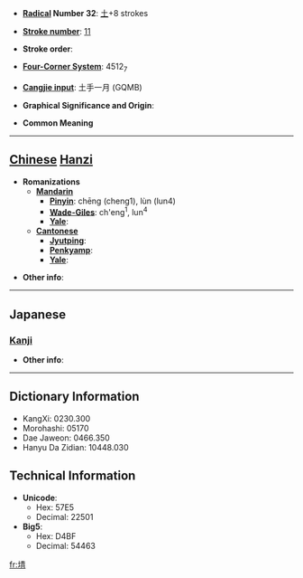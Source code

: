 * '''[[Wiktionary:Chinese radical index| Radical]] Number 32''': [[Wiktionary:Chinese radical index 土|土]]+8 strokes

* '''[[Wiktionary:Chinese total strokes index|Stroke number]]''': [[Wiktionary:Chinese total strokes index 11|11]]

* '''Stroke order''': 

* '''[[Wiktionary:Chinese four corner index|Four-Corner System]]''': 4512<sub>7</sub>

* '''[[Wiktionary:Chinese Cangjie index|Cangjie input]]''': 土手一月 (GQMB)

* '''Graphical Significance and Origin''': 

* '''Common Meaning'''

----

== [[Chinese]] [[Hanzi]] ==

* '''Romanizations'''
** '''[[Mandarin]]'''
*** '''[[Pinyin]]''': chēng (cheng1), lùn (lun4)
*** '''[[Wade-Giles]]''': ch'eng<sup>1</sup>, lun<sup>4</sup>
*** '''[[Yale]]''': 
** '''[[Cantonese]]'''
*** '''[[Jyutping]]''':
*** '''[[Penkyamp]]''': 
*** '''[[Yale]]''': 

* '''Other info''': 

----

==Japanese==
===[[Kanji]]===
{{kanji|on readings=[[せい]] (sei), [[しょう]] (shō), [[そう]] (sō)
|kun readings=
}}

* '''Other info''':  

----

== Dictionary Information ==

* KangXi: 0230.300
* Morohashi: 05170
* Dae Jaweon: 0466.350
* Hanyu Da Zidian: 10448.030

== Technical Information ==

* '''Unicode''':
** Hex: 57E5
** Decimal: 22501
* '''Big5''':
** Hex: D4BF
** Decimal: 54463

[[fr:埥]]